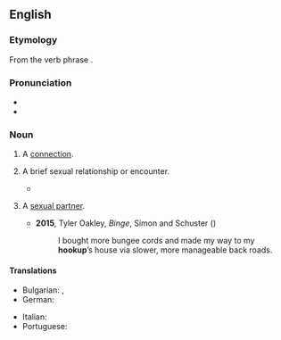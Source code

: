{{also|hook up}}
==English==

===Etymology===
From the verb phrase {{m|en|hook up}}.

===Pronunciation===
* {{IPA|en|/ˈhʊkʌp/}}
* {{audio|en|En-au-hookup.ogg|Audio (AU)}}

===Noun===
{{en-noun}}

# {{lb|en|sometimes|attributive}} A [[connection]].
#: {{ux|en|The plumber came to fix the sewer '''hookup'''.}}
#: {{ux|en|I need to buy some '''hookup''' wire.}}
# {{lb|en|slang}} A brief sexual relationship or encounter.
#: {{syn|en|fling}}
#* {{quote-web|en|date=2013-03-10|author=Jenna Wortham|title=How Grindr Is Changing the Way We Connect|work=New York Times|url=https://bits.blogs.nytimes.com/2013/03/10/how-grindr-is-changing-the-way-we-all-connect/|passage=Grindr’s main purpose is to facilitate '''hookups''' that are “spontaneous and intimate,” he said.}}
#: {{ux|en|He met his two most recent partners at bars, and expressed strong ambivalence and dislike of meeting partners online, but reported half a dozen additional '''hookups''' with partners met online.}}
# {{lb|en|slang}} A [[sexual partner]].
#: {{syn|en|Thesaurus:sexual partner}}
#* '''2015''', Tyler Oakley, ''Binge'', Simon and Schuster ({{ISBN|9781471145148}})
#*: I bought more bungee cords and made my way to my '''hookup'''’s house via slower, more manageable back roads.
#: {{ux|en|The predominant way of finding a '''hookup''' or sexual partner would be going online.}}

====Translations====
{{trans-top|connection}}
* Bulgarian: {{t+|bg|съединение|n}}, {{t|bg|захващане|n}}
* German: {{t+|de|Anschluss|m}}
{{trans-mid}}
* Italian: {{t+|it|attacco}}
* Portuguese: {{t+|pt|conexão}}
{{trans-bottom}}

{{trans-see|brief sexual relationship|fling}}